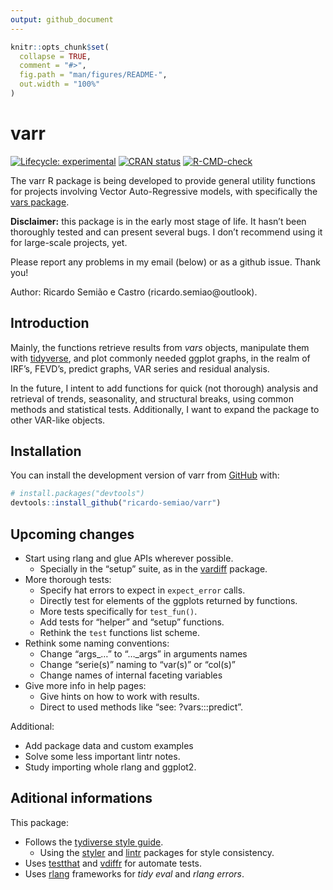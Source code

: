 ```yaml
---
output: github_document
---
```


<!-- README.md is generated from README.Rmd. Please edit that file -->

```r
knitr::opts_chunk$set(
  collapse = TRUE,
  comment = "#>",
  fig.path = "man/figures/README-",
  out.width = "100%"
)
```

# varr

<!-- badges: start -->
[![Lifecycle: experimental](https://img.shields.io/badge/lifecycle-experimental-orange.svg)](https://lifecycle.r-lib.org/articles/stages.html#experimental)
[![CRAN status](https://www.r-pkg.org/badges/version/varr)](https://CRAN.R-project.org/package=varr)
[![R-CMD-check](https://github.com/ricardo-semiao/varr/actions/workflows/R-CMD-check.yaml/badge.svg)](https://github.com/ricardo-semiao/varr/actions/workflows/R-CMD-check.yaml)
<!-- badges: end -->

The varr R package is being developed to provide general utility functions for projects involving Vector Auto-Regressive models, with specifically the [vars package](https://cran.r-project.org/web/packages/vars/index.html).

**Disclaimer:** this package is in the early most stage of life. It hasn't been thoroughly tested and can present several bugs. I don't recommend using it for large-scale projects, yet.

Please report any problems in my email (below) or as a github issue. Thank you!

Author: Ricardo Semião e Castro (ricardo.semiao\@outlook).


## Introduction

Mainly, the functions retrieve results from _vars_ objects, manipulate them with [tidyverse](https://www.tidyverse.org/), and plot commonly needed ggplot graphs, in the realm of IRF's, FEVD's, predict graphs, VAR series and residual analysis.

In the future, I intent to add functions for quick (not thorough) analysis and retrieval of trends, seasonality, and structural breaks, using common methods and statistical tests. Additionally, I want to expand the package to other VAR-like objects.


## Installation

You can install the development version of varr from [GitHub](https://github.com/) with:

``` r
# install.packages("devtools")
devtools::install_github("ricardo-semiao/varr")
```


## Upcoming changes

* Start using rlang and glue APIs wherever possible.
  * Specially in the "setup" suite, as in the [vardiff](https://ricardo-semiao.github.io/vardiff/) package.
* More thorough tests:
  * Specify hat errors to expect in `expect_error` calls.
  * Directly test for elements of the ggplots returned by functions.
  * More tests specifically for `test_fun()`.
  * Add tests for "helper" and "setup" functions.
  * Rethink the `test` functions list scheme.
* Rethink some naming conventions:
  * Change "args_..." to "..._args" in arguments names
  * Change "serie(s)" naming to "var(s)" or "col(s)"
  * Change names of internal faceting variables
* Give more info in help pages:
	* Give hints on how to work with results.
	* Direct to used methods like "see: ?vars:::predict".
	
Additional:

* Add package data and custom examples
* Solve some less important lintr notes.
* Study importing whole rlang and ggplot2.


## Aditional informations

This package:

* Follows the [tydiverse style guide](https://style.tidyverse.org/).
  * Using the [styler](https://styler.r-lib.org/) and [lintr](https://lintr.r-lib.org/) packages for style consistency.
* Uses [testthat](https://testthat.r-lib.org/) and [vdiffr](https://vdiffr.r-lib.org/) for automate tests.
* Uses [rlang](https://rlang.r-lib.org/) frameworks for _tidy eval_ and _rlang errors_.
